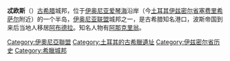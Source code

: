 {{Unreferenced|time=2021-03-15T07:09:32+00:00}}
'''忒欧斯'''（{{lang-grc|Τέως}}）[[古希腊|古希腊]]城邦，位于[[伊奥尼亚|伊奥尼亚]][[爱琴海|爱琴海]]沿岸（今[[土耳其|土耳其]][[伊兹密尔省|伊兹密尔省]][[塞费里希萨尔|塞费里希萨尔]]附近）的一个半岛，[[伊奥尼亚联盟|伊奥尼亚联盟]]城邦之一，是古希腊知名港口，波斯帝国到来后当地人移居[[阿布德拉|阿布德拉]]。知名人物有[[阿那克里翁|阿那克里翁]]。

{{伊奥尼亚联盟}}

[[Category:伊奧尼亞聯盟|Category:伊奧尼亞聯盟]]
[[Category:土耳其的古希臘遺址|Category:土耳其的古希臘遺址]]
[[Category:伊兹密尔省历史|Category:伊兹密尔省历史]]
[[Category:希臘城邦|Category:希臘城邦]]